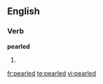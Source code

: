 
==English==

===Verb===
'''pearled'''

# {{past of|[[pearl]]}}

[[fr:pearled]]
[[te:pearled]]
[[vi:pearled]]
